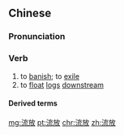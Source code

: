 ==Chinese==
{{zh-forms}}

===Pronunciation===
{{zh-pron
|m=liúfàng
|c=lau4 fong3
|mn=liû-hòng
|cat=v
}}

===Verb===
{{zh-verb}}

# to [[banish]]; to [[exile]]
# to [[float]] [[log]]s [[downstream]]

====Derived terms====
{{zh-der|流放地}}

[[mg:流放]]
[[pt:流放]]
[[chr:流放]]
[[zh:流放]]